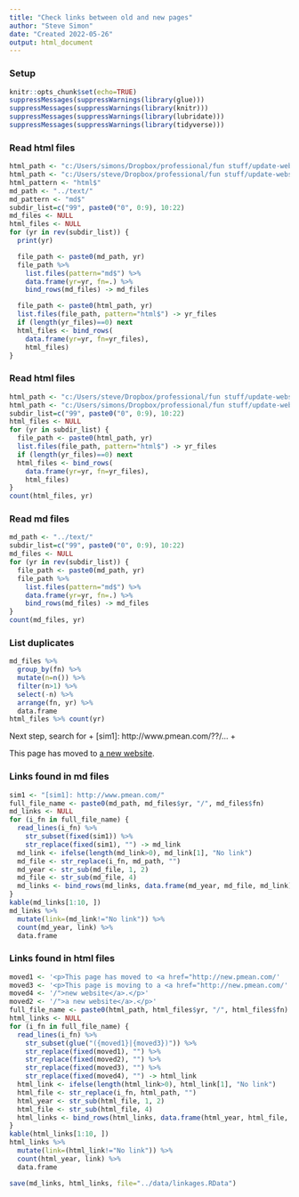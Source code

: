 ```yaml
---
title: "Check links between old and new pages"
author: "Steve Simon"
date: "Created 2022-05-26"
output: html_document
---
```


### Setup

```r
knitr::opts_chunk$set(echo=TRUE)
suppressMessages(suppressWarnings(library(glue)))
suppressMessages(suppressWarnings(library(knitr)))
suppressMessages(suppressWarnings(library(lubridate)))
suppressMessages(suppressWarnings(library(tidyverse)))
```

### Read html files

```r
html_path <- "c:/Users/simons/Dropbox/professional/fun stuff/update-website/"
html_path <- "c:/Users/steve/Dropbox/professional/fun stuff/update-website/"
html_pattern <- "html$"
md_path <- "../text/"
md_pattern <- "md$"
subdir_list=c("99", paste0("0", 0:9), 10:22)
md_files <- NULL
html_files <- NULL
for (yr in rev(subdir_list)) {
  print(yr)

  file_path <- paste0(md_path, yr)
  file_path %>%
    list.files(pattern="md$") %>%
    data.frame(yr=yr, fn=.) %>%
    bind_rows(md_files) -> md_files

  file_path <- paste0(html_path, yr)
  list.files(file_path, pattern="html$") -> yr_files
  if (length(yr_files)==0) next
  html_files <- bind_rows(
    data.frame(yr=yr, fn=yr_files),
    html_files)
}
```

### Read html files

```r
html_path <- "c:/Users/steve/Dropbox/professional/fun stuff/update-website/"
html_path <- "c:/Users/simons/Dropbox/professional/fun stuff/update-website/"
subdir_list=c("99", paste0("0", 0:9), 10:22)
html_files <- NULL
for (yr in subdir_list) {
  file_path <- paste0(html_path, yr)
  list.files(file_path, pattern="html$") -> yr_files
  if (length(yr_files)==0) next
  html_files <- bind_rows(
    data.frame(yr=yr, fn=yr_files),
    html_files)
}
count(html_files, yr)
```

### Read md files

```r
md_path <- "../text/"
subdir_list=c("99", paste0("0", 0:9), 10:22)
md_files <- NULL
for (yr in rev(subdir_list)) {
  file_path <- paste0(md_path, yr)
  file_path %>%
    list.files(pattern="md$") %>%
    data.frame(yr=yr, fn=.) %>%
    bind_rows(md_files) -> md_files
}
count(md_files, yr)
```

### List duplicates

```r
md_files %>%
  group_by(fn) %>%
  mutate(n=n()) %>%
  filter(n>1) %>%
  select(-n) %>%
  arrange(fn, yr) %>%
  data.frame
html_files %>% count(yr)
```

Next step, search for 
+ [sim1]: http://www.pmean.com/??/...
+ <p>This page has moved to <a href="http://new.pmean.com/.../">a new website</a>.</p>

### Links found in md files

```r
sim1 <- "[sim1]: http://www.pmean.com/"
full_file_name <- paste0(md_path, md_files$yr, "/", md_files$fn)
md_links <- NULL
for (i_fn in full_file_name) {
  read_lines(i_fn) %>%
    str_subset(fixed(sim1)) %>%
    str_replace(fixed(sim1), "") -> md_link
  md_link <- ifelse(length(md_link>0), md_link[1], "No link")
  md_file <- str_replace(i_fn, md_path, "")
  md_year <- str_sub(md_file, 1, 2)
  md_file <- str_sub(md_file, 4)
  md_links <- bind_rows(md_links, data.frame(md_year, md_file, md_link))
}
kable(md_links[1:10, ])
md_links %>%
  mutate(link=(md_link!="No link")) %>%
  count(md_year, link) %>%
  data.frame
```

### Links found in html files

```r
moved1 <- '<p>This page has moved to <a href="http://new.pmean.com/'
moved3 <- '<p>This page is moving to a <a href="http://new.pmean.com/'
moved4 <- '/">new website</a>.</p>'
moved2 <- '/">a new website</a>.</p>'
full_file_name <- paste0(html_path, html_files$yr, "/", html_files$fn)
html_links <- NULL
for (i_fn in full_file_name) {
  read_lines(i_fn) %>%
    str_subset(glue("({moved1}|{moved3})")) %>%
    str_replace(fixed(moved1), "") %>%
    str_replace(fixed(moved2), "") %>%
    str_replace(fixed(moved3), "") %>%
    str_replace(fixed(moved4), "") -> html_link
  html_link <- ifelse(length(html_link>0), html_link[1], "No link")
  html_file <- str_replace(i_fn, html_path, "")
  html_year <- str_sub(html_file, 1, 2)
  html_file <- str_sub(html_file, 4)
  html_links <- bind_rows(html_links, data.frame(html_year, html_file, html_link))
}
kable(html_links[1:10, ])
html_links %>%
  mutate(link=(html_link!="No link")) %>%
  count(html_year, link) %>%
  data.frame
```

```r
save(md_links, html_links, file="../data/linkages.RData")
```

